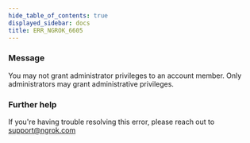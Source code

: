 ```yaml
---
hide_table_of_contents: true
displayed_sidebar: docs
title: ERR_NGROK_6605
---
```


### Message

You may not grant administrator privileges to an account member. Only administrators may grant administrative privileges.

<ErrorDetails />

### Further help

If you're having trouble resolving this error, please reach out to [support@ngrok.com](mailto:support@ngrok.com?subject=Help%20with%20ERR_NGROK_6605)
